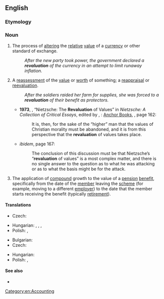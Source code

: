 ==English==

===Etymology===
{{prefix|en|re|valuation}}

===Noun===
{{en-noun|~}}

# The process of [[alter]]ing the [[relative]] [[value]] of a [[currency]] or other standard of exchange.
#: ''After the new party took power, the government declared a '''revaluation''' of the currency in an attempt to limit runaway inflation.''
# A [[reassessment]] of the [[value]] or [[worth]] of something; a [[reappraisal]] or [[reevaluation]].
#: ''After the soldiers raided her farm for supplies, she was forced to a '''revaluation''' of their benefit as protectors.''
#* '''1973''', {{w|Philippa Foot}}, “Nietzsche: The '''Revaluation''' of Values” in ''Nietzsche: A Collection of Critical Essays'', edited by {{w|Robert C. Solomon}}, {{w|Garden City, New York}}: [[w:Doubleday (publisher)|Anchor Books]], {{ISBN|0385033443}}, page 162:
#*: It is, then, for the sake of the “higher” man that the values of Christian morality must be abandoned, and it is from this perspective that the '''revaluation''' of values takes place.
#* ''ibidem'', page 167:
#*: The conclusion of this discussion must be that Nietzsche’s “'''revaluation''' of values” is a most complex matter, and there is no single answer to the question as to what he was attacking or as to what the basis might be for the attack.
# {{lb|en|UK|pensions}} The application of [[compound]] growth to the value of a [[pension]] [[benefit]], specifically from the date of the [[member]] leaving the [[scheme]] (for example, moving to a different [[employer]]) to the date that the member starts receiving the benefit (typically [[retirement]]).

====Translations====
{{trans-top|process of altering the relative value of a currency}}
* Czech: {{t+|cs|revalvace|f}}
{{trans-mid}}
* Hungarian: {{q|upwards}} {{t+|hu|felértékelés}}, {{q|downwards}} {{t+|hu|leértékelés}}, {{q|in either direction}} {{t+|hu|átértékelés}}, {{t|hu|újraértékelés}}
* Polish: {{t+|pl|rewaluacja|f}}, {{t|pl|rewaloryzacja|f}}
{{trans-bottom}}

{{trans-top|reassessment of the value of something}}
* Bulgarian: {{t+|bg|преоценка|f}}
* Czech: {{t|cs|přecenění|n}}
{{trans-mid}}
* Hungarian: {{t|hu|[[újra]]/[[újból]]i/[[ismételt]] [[felbecsül]][[-tet|tet]][[-és|és]]}}
* Polish: {{t|pl|rewaloryzacja|f}}, {{t|pl|[[aktualizacja]] [[wycena|wyceny]]|f}}
{{trans-bottom}}

====See also====
* {{l|en|transvaluation}}

[[Category:en:Accounting]]